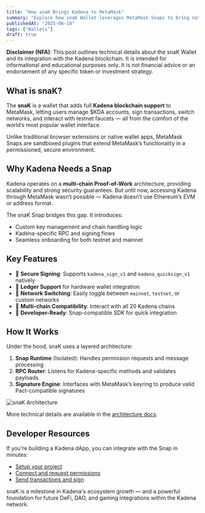 ```yaml
---
title: "How snaK Brings Kadena to MetaMask"
summary: "Explore how snaK Wallet leverages MetaMask Snaps to bring native Kadena support to millions of users through secure signing, network switching, and seamless developer integrations."
publishedAt: "2025-06-10"
tags: ["Wallets"]
draft: true
---
```

<div className="disclaimer-box">

**Disclaimer (NFA)**: This post outlines technical details about the snaK Wallet and its integration with the Kadena blockchain. It is intended for informational and educational purposes only. It is not financial advice or an endorsement of any specific token or investment strategy.

</div>

<style jsx>{`
  .disclaimer-box {
    border-left: 4px solid #f0ad4e;
    background-color: rgba(240, 173, 78, 0.1);
    padding: 1rem;
    margin: 2rem 0;
    border-radius: 4px;
  }
`}</style>


## What is snaK?

The **snaK** is a wallet that adds full **Kadena blockchain support** to MetaMask, letting users manage $KDA accounts, sign transactions, switch networks, and interact with testnet faucets — all from the comfort of the world’s most popular wallet interface.

Unlike traditional browser extensions or native wallet apps, MetaMask Snaps are sandboxed plugins that extend MetaMask’s functionality in a permissioned, secure environment.

## Why Kadena Needs a Snap

Kadena operates on a **multi-chain Proof-of-Work** architecture, providing scalability and strong security guarantees. But until now, accessing Kadena through MetaMask wasn’t possible — Kadena doesn’t use Ethereum’s EVM or address format.

The snaK Snap bridges this gap. It introduces:

- Custom key management and chain handling logic
- Kadena-specific RPC and signing flows
- Seamless onboarding for both testnet and mainnet

## Key Features

- 🔐 **Secure Signing**: Supports `kadena_sign_v1` and `kadena_quicksign_v1` natively
- 🔐 **Ledger Support** for hardware wallet integration
- 🔄 **Network Switching**: Easily toggle between `mainnet`, `testnet`, or custom networks
- 🔗 **Multi-chain Compatibility**: Interact with all 20 Kadena chains
- 🧰 **Developer-Ready**: Snap-compatible SDK for quick integration

## How It Works

Under the hood, snaK uses a layered architecture:

1. **Snap Runtime** (Isolated): Handles permission requests and message processing
2. **RPC Router**: Listens for Kadena-specific methods and validates payloads
3. **Signature Engine**: Interfaces with MetaMask’s keyring to produce valid Pact-compatible signatures

![snaK Architecture](/images/projects/snak/snak-architecture.png)

More technical details are available in the [architecture docs](https://docs.mindsend.xyz/architecture).

## Developer Resources

If you're building a Kadena dApp, you can integrate with the Snap in minutes:

- [Setup your project](https://docs.mindsend.xyz/sdk/setup-project)
- [Connect and request permissions](https://docs.mindsend.xyz/user-guide/connect)
- [Send transactions and sign](https://docs.mindsend.xyz/user-guide/send-kda)

snaK is a milestone in Kadena's ecosystem growth — and a powerful foundation for future DeFi, DAO, and gaming integrations within the Kadena network.
